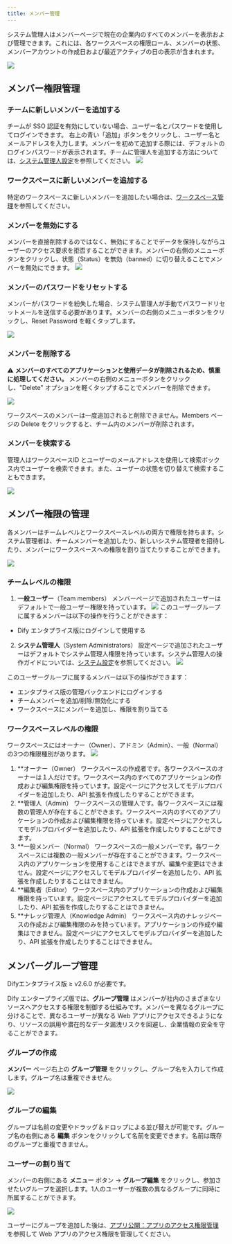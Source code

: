 ```yaml
---
title: メンバー管理
---
```


システム管理人はメンバーページで現在の企業内のすべてのメンバーを表示および管理できます。これには、各ワークスペースの権限ロール、メンバーの状態、メンバーアカウントの作成日および最近アクティブの日の表示が含まれます。

![](/ja-jp/images/members-management-1.png)

## メンバー権限管理

### チームに新しいメンバーを追加する

チームが SSO 認証を有効にしていない場合、ユーザー名とパスワードを使用してログインできます。
右上の青い「追加」ボタンをクリックし、ユーザー名とメールアドレスを入力します。メンバーを初めて追加する際には、デフォルトのログインパスワードが表示されます。チームに管理人を追加する方法については、[システム管理人設定](/administrator-guide/system-settings#)を参照してください。
![](/ja-jp/images/members-management-6.png)

### ワークスペースに新しいメンバーを追加する

特定のワークスペースに新しいメンバーを追加したい場合は、[ワークスペース管理](/administrator-guide/workspace-management)を参照してください。

### メンバーを無効にする

メンバーを直接削除するのではなく、無効にすることでデータを保持しながらユーザーのアクセス要求を拒否することができます。メンバーの右側のメニューボタンをクリックし、状態（Status）を無効（banned）に切り替えることでメンバーを無効にできます。
![](/ja-jp/images/members-management-7.png)

### メンバーのパスワードをリセットする

メンバーがパスワードを紛失した場合、システム管理人が手動でパスワードリセットメールを送信する必要があります。メンバーの右側のメニューボタンをクリックし、Reset Password を軽くタップします。

![](/ja-jp/images/members-management-8.png)

### メンバーを削除する

⚠️ **メンバーのすべてのアプリケーションと使用データが削除されるため、慎重に処理してください。**
メンバーの右側のメニューボタンをクリックし、"Delete" オプションを軽くタップすることでメンバーを削除できます。

![](/ja-jp/images/members-management-9.png)

ワークスペースのメンバーは一度追加されると削除できません。Members ページの Delete をクリックすると、チーム内のメンバーが削除されます。

### メンバーを検索する

管理人はワークスペースID とユーザーのメールアドレスを使用して検索ボックス内でユーザーを検索できます。また、ユーザーの状態を切り替えて検索することもできます。

![](/ja-jp/images/members-management-10.png)

## メンバー権限の管理

各メンバーはチームレベルとワークスペースレベルの両方で権限を持ちます。システム管理者は、チームメンバーを追加したり、新しいシステム管理者を招待したり、メンバーにワークスペースへの権限を割り当てたりすることができます。

![](https://assets-docs.dify.ai/2025/04/60a427910a4f698d4b62e4aa0098ff55.png)

### チームレベルの権限

1. **一般ユーザー**（Team members）
メンバーページで追加されたユーザーはデフォルトで一般ユーザー権限を持っています。
![](/ja-jp/images/members-management-3.png)
  このユーザーグループに属するメンバーは以下の操作を行うことができます：
  - Dify エンタプライス版にログインして使用する

2. **システム管理人**（System Administrators）
設定ページで追加されたユーザーはデフォルトでシステム管理人権限を持っています。システム管理人の操作ガイドについては、[システム設定](/administrator-guide/system-settings)を参照してください。
![](/ja-jp/images/members-management-4.png)

  このユーザーグループに属するメンバーは以下の操作ができます：
  - エンタプライス版の管理バックエンドにログインする
  - チームメンバーを追加/削除/無効化にする
  - ワークスペースにメンバーを追加し、権限を割り当てる

### ワークスペースレベルの権限

ワークスペースにはオーナー（Owner）、アドミン（Admin）、一般（Normal）の3つの権限種別があります。
![](/ja-jp/images/members-management-5.png)

1. **オーナー（Owner）
ワークスペースの作成者です。各ワークスペースのオーナーは１人だけです。ワークスペース内のすべてのアプリケーションの作成および編集権限を持っています。設定ページにアクセスしてモデルプロバイダーを追加したり、API 拡張を作成したりすることができます。
2. **管理人（Admin）
ワークスペースの管理人です。各ワークスペースには複数の管理人が存在することができます。ワークスペース内のすべてのアプリケーションの作成および編集権限を持っています。設定ページにアクセスしてモデルプロバイダーを追加したり、API 拡張を作成したりすることができます。
3. **一般メンバー（Normal）
ワークスペースの一般メンバーです。各ワークスペースには複数の一般メンバーが存在することができます。ワークスペース内のアプリケーションを使用することはできますが、編集や変更はできません。設定ページにアクセスしてモデルプロバイダーを追加したり、API 拡張を作成したりすることはできません。
4. **編集者（Editor）
ワークスペース内のアプリケーションの作成および編集権限を持っています。設定ページにアクセスしてモデルプロバイダーを追加したり、API 拡張を作成したりすることはできません。
5. **ナレッジ管理人（Knowledge Admin）
ワークスペース内のナレッジベースの作成および編集権限のみを持っています。アプリケーションの作成や編集はできません。設定ページにアクセスしてモデルプロバイダーを追加したり、API 拡張を作成したりすることはできません。

## メンバーグループ管理

<Info>
  Difyエンタプライス版 ≥ v2.6.0 が必要です。
</Info>

Dify エンタープライズ版では、**グループ管理** はメンバーが社内のさまざまなリソースへアクセスする権限を制御する仕組みです。メンバーを異なるグループに分けることで、異なるユーザーが異なる Web アプリにアクセスできるようになり、リソースの誤用や潜在的なデータ漏洩リスクを回避し、企業情報の安全を守ることができます。

### グループの作成

**メンバー** ページ右上の **グループ管理** をクリックし、グループ名を入力して作成します。グループ名は重複できません。

![](https://assets-docs.dify.ai/2025/04/cb14986e1d2346aff6c5e321ced7cff7.png)

### グループの編集

グループは名前の変更やドラッグ＆ドロップによる並び替えが可能です。グループ名の右側にある **編集** ボタンをクリックして名前を変更できます。名前は既存のグループと重複できません。

### ユーザーの割り当て

メンバーの右側にある **メニュー** ボタン → **グループ編集** をクリックし、参加させたいグループを選択します。1人のユーザーが複数の異なるグループに同時に所属することができます。

![](https://assets-docs.dify.ai/2025/04/2e20d0adc2cbeb1267b6b1639c1ec677.png)

ユーザーにグループを追加した後は、[アプリ公開：アプリのアクセス権限管理](/ja-jp/user-guide/application-publishing/permission-management) を参照して Web アプリのアクセス権限を管理してください。
